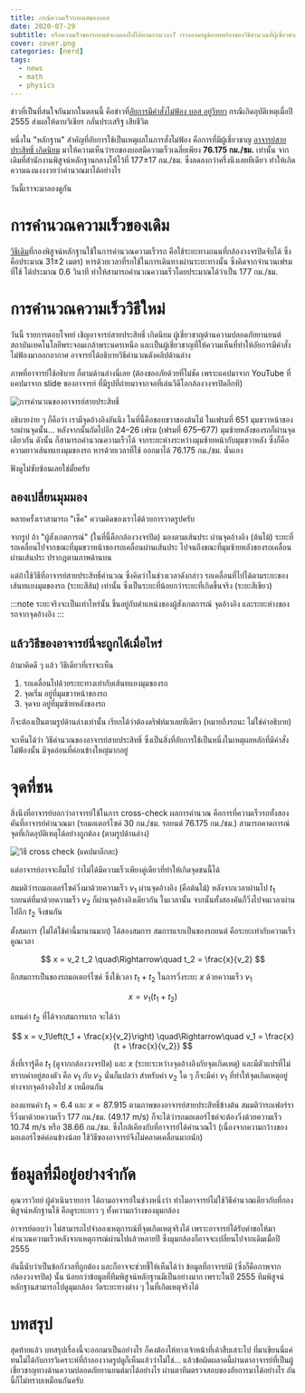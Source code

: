 ```yaml
---
title: กรณีความเร็วรถยนต์ของบอส
date: 2020-07-29
subtitle: หรือความเร็วของรถยนต์จะลดลงไปได้ตามกาลเวลา? เราลองมาดูข้อบพพร่องของวิธีคำนวณที่ผู้เชี่ยวชาญในคดีใช้กัน
cover: cover.png
categories: [nerd]
tags:
  - news
  - math
  - physics
---
```



ข่าวที่เป็นที่สนใจกันมากในตอนนี้ คือข่าวที่[อัยการมีคำสั่งไม่ฟ้อง บอส อยู่วิทยา](https://edition.cnn.com/2020/07/23/asia/red-bull-vorayud-yoovidhya-charges-dropped-intl/index.html) กรณีเกิดอุบัติเหตุเมื่อปี 2555 ส่งผลให้ดาบวิเชียร กลั่นประเสริฐ เสียชีวิต

หนึ่งใน "หลักฐาน" สำคัญที่อัยการใช้เป็นเหตุผลในการสั่งไม่ฟ้อง คือการที่มีผู้เชี่ยวชาญ [อาจารย์สายประสิทธิ์ เกิดนิยม](https://www2.mtec.or.th/search_researcher/detail.asp?p=frcvbzwhpbzwiadf&k=szty) มาให้ความเห็นว่ารถของบอสมีความเร็วเฉลี่ยเพียง **76.175 กม./ชม.** เท่านั้น จากเดิมที่สำนักงานพิสูจน์หลักฐานกลางให้ไว้ที่ 177±17 กม./ชม. ซึ่งลดลงกว่าครึ่งนึงเลยทีเดียว ทำให้เกิดความฉงนงงงวยว่าคำนวณมาได้อย่างไร

วันนี้เราจะมาลองดูกัน

# การคำนวณความเร็วของเดิม

[วิธีเดิม](https://www.thairath.co.th/news/society/1898739)ที่กองพิสูจน์หลักฐานใช้ในการคำนวณความเร็วรถ คือใช้ระยะทางถนนที่กล้องวงจรปิดจับได้ ซึ่งคือประมาณ 31±2 เมตร) หารด้วยเวลาที่รถใช้ในการเดินทางผ่านระยะทางนั้น ซึ่งคิดจากจำนวนเฟรมที่ใช้ ได้ประมาณ 0.6 วินาที ทำให้สามารถคำนวณความเร็วโดยประมาณได้ว่าเป็น 177 กม./ชม.

# การคำนวณความเร็ววิธีใหม่

วันนี้ รายการตอบโจทย์ เชิญอาจารย์สายประสิทธิ์ เกิดนิยม ผู้เชี่ยวชาญด้านความปลอดภัยยานยนต์ สถาบันเทคโนโลยีพระจอมเกล้าพระนครเหนือ และเป็นผู้เชี่ยวชาญที่ให้ความเห็นที่ทำให้อัยการมีคำสั่งไม่ฟ้องมาออกอากาศ อาจารย์ได้อธิบายวิธีคำนวณดังคลิปด้านล่าง

<YouTube id="c88Oz2XM3P0" params="start=520" />

ภาพที่อาจารย์ใช้อธิบาย ก็ตามด้านล่างนี่เลย (ต้องขออภัยด้วยที่ไม่ชัด เพราะแคปมาจาก YouTube ที่แคปมาจาก slide ของอาจารย์ ที่มีรูปที่ถ่ายมาจากจอที่เล่นวีดีโอกล้องวงจรปิดอีกที)

![การคำนวณของอาจารย์สายประสิทธิ์](./calculation.png)

อธิบายง่าย ๆ ก็คือว่า เรามีจุดอ้างอิงอันนึง ในที่นี้คือขอบขวาของต้นไม้ ในเฟรมที่ 651 มุมขวาหน้าของรถผ่านจุดนั้น... หลังจากนั้นถัดไปอีก 24–26 เฟรม (เฟรมที่ 675–677) มุมซ้ายหลังของรถก็ผ่านจุดเดียวกัน ดังนั้น ก็สามารถคำนวณความเร็วได้ จากระยะห่างระหว่างมุมซ้ายหน้ากับมุมขวาหลัง ซึ่งก็คือความยาวเส้นทแยงมุมของรถ หารด้วยเวลาที่ใช้ ออกมาได้ 76.175 กม./ชม. นั่นเอง

ฟังดูไม่ซับซ้อนเลยใช่มั้ยครับ

## ลองเปลี่ยนมุมมอง

หลายครั้งเราสามารถ "เช็ค" ความคิดของเราได้ด้วยการวาดรูปครับ

<Diagram step={1} />

จากรูป ถ้า "ผู้สังเกตการณ์" (ในที่นี้คือกล้องวงจรปิด) มองตามเส้นประ ผ่านจุดอ้างอิง (ต้นไม้) ระยะที่รถเคลื่อนไปจากขณะที่มุมขวาหน้าของรถเคลื่อนผ่านเส้นประ ไปจนถึงขณะที่มุมซ้ายหลังของรถเคลื่อนผ่านเส้นประ ปรากฎตามภาพด้านบน

แต่ถ้าใช้วิธีที่อาจารย์สายประสิทธิ์คำนวณ ซึ่งคิดว่าในช่วงเวลาดังกล่าว รถเคลื่อนที่ไปได้ตามระยะของเส้นทแยงมุมของรถ (ระยะสีส้ม) เท่านั้น ซึ่งเป็นระยะที่น้อยกว่าระยะที่เกิดขึ้นจริง (ระยะสีเขียว)

:::note
ระยะจริงจะเป็นเท่าไหร่นั้น ขึ้นอยู่กับตำแหน่งของผู้สังเกตการณ์ จุดอ้างอิง และระยะห่างของรถจากจุดอ้างอิง
:::

## แล้ววิธีของอาจารย์นี่จะถูกได้เมื่อไหร่

ถ้ามาคิดดี ๆ แล้ว วิธีเดียวที่เราจะเห็น

1. รถเคลื่อนไปด้วยระยะทางเท่ากับเส้นทแยงมุมของรถ
2. จุดเริ่ม อยู่ที่มุมขวาหน้าของรถ
3. จุดจบ อยู่ที่มุมซ้ายหลังของรถ

ก็จะต้องเป็นตามรูปด้านล่างเท่านั้น เรียกได้ว่าต้องดริฟท์มาเลยทีเดียว (หมายถึงรถนะ ไม่ใช่คำอธิบาย)

<Diagram step={2} />

จะเห็นได้ว่า วิธีคำนวณของอาจารย์สายประสิทธิ์ ซึ่งเป็นสิ่งที่อัยการใช้เป็นหนึ่งในเหตุผลหลักที่มีคำสั่งไม่ฟ้องนั้น มีจุดอ่อนที่ค่อนข้างใหญ่มากอยู่

# จุดที่ชน

สิ่งนึงที่อาจารย์บอกว่าอาจารย์ใช้ในการ cross-check ผลการคำนวณ คือการที่ความเร็วรถทั้งสองคันที่อาจารย์คำนวณมา (รถมอเตอร์ไซค์ 30 กม./ชม. รถยนต์ 76.175 กม./ชม.) สามารถคาดการณ์จุดที่เกิดอุบัติเหตุได้อย่างถูกต้อง (ตามรูปด้านล่าง)

![วิธี cross check (แคปมาอีกละ)](./cross-check.png)

แต่อาจารย์อาจจะลืมไป ว่าไม่ได้มีความเร็วเพียงคู่เดียวที่ทำให้เกิดจุดชนนี้ได้

สมมติว่ารถมอเตอร์ไซค์วิ่งมาด้วยความเร็ว $v_1$ ผ่านจุดอ้างอิง (คือต้นไม้) หลังจากเวลาผ่านไป $t_1$ รถยนต์ที่มาด้วยความเร็ว $v_2$ ก็ผ่านจุดอ้างอิงเดียวกัน ในเวลานั้น จากนั้นทั้งสองคันก็วิ่งไปจนเวลาผ่านไปอีก $t_2$ จึงชนกัน

ตั้งสมการ (ไม่ได้ใช้คำนี้มานานมาก) ได้สองสมการ สมการแรกเป็นของรถยนต์ คือระยะเท่ากับความเร็วคูณเวลา

$$
x = v_2 t_2 \quad\Rightarrow\quad t_2 = \frac{x}{v_2}
$$

อีกสมการเป็นของรถมอเตอร์ไซค์ ซึ่งใช้เวลา $t_1 + t_2$ ในการวิ่งระยะ $x$ ด้วยความเร็ว $v_1$

$$
x = v_1(t_1 + t_2)
$$

แทนค่า $t_2$ ที่ได้จากสมการแรก จะได้ว่า

$$
x = v_1\left(t_1 + \frac{x}{v_2}\right) \quad\Rightarrow\quad v_1 = \frac{x}{t + \frac{x}{v_2}}
$$

สิ่งที่เรารู้คือ $t_1$ (ดูจากกล้องวงจรปิด) และ $x$ (ระยะระหว่างจุดอ้างอิงกับจุดเกิดเหตุ) และมีตัวแปรที่ไม่ทราบค่าอยู่สองตัว คือ $v_1$ กับ $v_2$ นั่นก็แปลว่า สำหรับค่า $v_2$ ใด ๆ ก็จะมีค่า $v_1$ ที่ทำให้จุดเกิดเหตุอยู่ห่างจากจุดอ้างอิงไป $x$ เหมือนกัน

<Plotter options={speedPlot} />

ลองแทนค่า $t_1 = 6.4$ และ $x = 87.915$ ตามภาพของอาจารย์สายประสิทธิ์ข้างต้น สมมติว่ารถเฟอร์รารี่วิ่งมาด้วยความเร็ว 177 กม./ชม. (49.17 m/s) ก็จะได้ว่ารถมอเตอร์ไซค์จะต้องวิ่งด้วยความเร็ว 10.74 m/s หรือ 38.66 กม./ชม. ซึ่งใกล้เคียงกับที่อาจารย์ได้คำนวณไว้ (เนื่องจากความกว้างของมอเตอร์ไซค์ค่อนข้างน้อย ใช้วิธีของอาจารย์จึงไม่คลาดเคลื่อนมากนัก)

# ข้อมูลที่มีอยู่อย่างจำกัด

คุณวราวิทย์ ผู้ดำเนินรายการ ได้ถามอาจารย์ในช่วงหนึ่งว่า ทำไมอาจารย์ไม่ใช้วิธีคำนวณเดียวกับที่กองพิสูจน์หลักฐานใช้ คือดูระยะยาว ๆ ทั้งความกว้างของมุมกล้อง

อาจารย์ตอบว่า ไม่สามารถไปจำลองเหตุการณ์ที่จุดเกิดเหตุจริงได้ เพราะอาจารย์ได้รับคำขอให้มาคำนวณความเร็วหลังจากเหตุการณ์ผ่านไปแล้วหลายปี ซึ่งมุมกล้องก็อาจจะเปลี่ยนไปจากเดิมเมื่อปี 2555

อันนี้นับว่าเป็นข้อกังวลที่ถูกต้อง และก็อาจจะช่วยชี้ให้เห็นได้ว่า ข้อมูลที่อาจารย์มี (ซึ่งก็คือภาพจากกล้องวงจรปิด) นั้น น้อยกว่าข้อมูลที่ทีมพิสูจน์หลักฐานมีเป็นอย่างมาก เพราะในปี 2555 ทีมพิสูจน์หลักฐานสามารถไปดูมุมกล้อง วัดระยะทางต่าง ๆ ในที่เกิดเหตุจริงได้

# บทสรุป

สุดท้ายแล้ว บทสรุปเรื่องนี้จะออกมาเป็นอย่างไร ก็คงต้องให้ทางเจ้าหน้าที่เค้าสืบเสาะไป ที่มาเขียนนี่แค่ทนไม่ได้กับการวิเคราะห์ที่ถ้าลองวาดรูปดูก็เห็นแล้วว่าไม่ใช่... แล้วข้อผิดผลาดนี้ผ่านตาอาจารย์ที่เป็นผู้เชี่ยวชาญทางด้านความปลอดภัยยานยนต์มาได้อย่างไร ผ่านตาทีมตรวจสอบของอัยการมาได้อย่างไร อันนี้ก็ไม่ทราบเหมือนกันครับ
